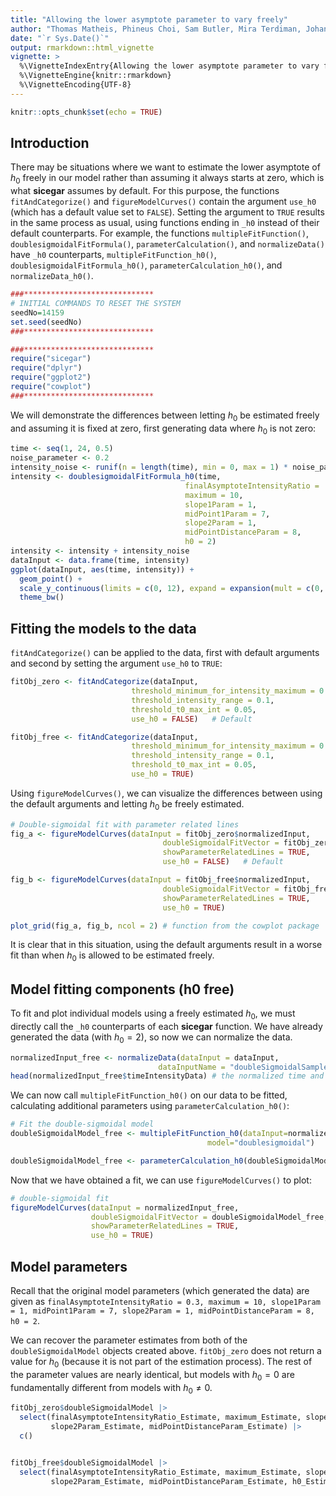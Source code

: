```yaml
---
title: "Allowing the lower asymptote parameter to vary freely"
author: "Thomas Matheis, Phineus Choi, Sam Butler, Mira Terdiman, Johanna Hardin"
date: "`r Sys.Date()`"
output: rmarkdown::html_vignette
vignette: >
  %\VignetteIndexEntry{Allowing the lower asymptote parameter to vary freely}
  %\VignetteEngine{knitr::rmarkdown}
  %\VignetteEncoding{UTF-8}
---
```


```r
knitr::opts_chunk$set(echo = TRUE)
```

## Introduction

There may be situations where we want to estimate the lower asymptote of $h_0$ freely in our model rather than assuming it always starts at zero, which is what **sicegar** assumes by default. 
For this purpose, the functions `fitAndCategorize()` and `figureModelCurves()` contain the argument `use_h0` (which has a default value set to `FALSE`). 
Setting the argument to `TRUE` results in the same process as usual, using functions ending in `_h0` instead of their default counterparts.
For example, the functions `multipleFitFunction()`, `doublesigmoidalFitFormula()`, `parameterCalculation()`, and `normalizeData()` have `_h0` counterparts, `multipleFitFunction_h0()`, `doublesigmoidalFitFormula_h0()`, `parameterCalculation_h0()`, and `normalizeData_h0()`.

```r

###*****************************
# INITIAL COMMANDS TO RESET THE SYSTEM
seedNo=14159
set.seed(seedNo)
###*****************************

###*****************************
require("sicegar")
require("dplyr")
require("ggplot2")
require("cowplot")
###*****************************
```

We will demonstrate the differences between letting $h_0$ be estimated freely and assuming it is fixed at zero, first generating data where $h_0$ is not zero:

```r
time <- seq(1, 24, 0.5)
noise_parameter <- 0.2
intensity_noise <- runif(n = length(time), min = 0, max = 1) * noise_parameter
intensity <- doublesigmoidalFitFormula_h0(time,
                                       finalAsymptoteIntensityRatio = .3,
                                       maximum = 10,
                                       slope1Param = 1,
                                       midPoint1Param = 7,
                                       slope2Param = 1,
                                       midPointDistanceParam = 8,
                                       h0 = 2)
intensity <- intensity + intensity_noise
dataInput <- data.frame(time, intensity)
ggplot(dataInput, aes(time, intensity)) + 
  geom_point() + 
  scale_y_continuous(limits = c(0, 12), expand = expansion(mult = c(0, 0))) + 
  theme_bw()
```

## Fitting the models to the data

`fitAndCategorize()` can be applied to the data, first with default arguments and second by setting the argument `use_h0` to `TRUE`:

```r
fitObj_zero <- fitAndCategorize(dataInput,
                           threshold_minimum_for_intensity_maximum = 0.3,
                           threshold_intensity_range = 0.1,
                           threshold_t0_max_int = 0.05,
                           use_h0 = FALSE)   # Default

fitObj_free <- fitAndCategorize(dataInput,
                           threshold_minimum_for_intensity_maximum = 0.3,
                           threshold_intensity_range = 0.1,
                           threshold_t0_max_int = 0.05,
                           use_h0 = TRUE)
```

Using `figureModelCurves()`, we can visualize the differences between using the default arguments and letting $h_0$ be freely estimated.

```r
# Double-sigmoidal fit with parameter related lines
fig_a <- figureModelCurves(dataInput = fitObj_zero$normalizedInput,
                                  doubleSigmoidalFitVector = fitObj_zero$doubleSigmoidalModel,
                                  showParameterRelatedLines = TRUE,
                                  use_h0 = FALSE)   # Default

fig_b <- figureModelCurves(dataInput = fitObj_free$normalizedInput,
                                  doubleSigmoidalFitVector = fitObj_free$doubleSigmoidalModel,
                                  showParameterRelatedLines = TRUE,
                                  use_h0 = TRUE)

plot_grid(fig_a, fig_b, ncol = 2) # function from the cowplot package
```

It is clear that in this situation, using the default arguments result in a worse fit than when $h_0$ is allowed to be estimated freely.

## Model fitting components (h0 free)

To fit and plot individual models using a freely estimated $h_0$, we must directly call the `_h0` counterparts of each **sicegar** function. We have already generated the data (with $h_0 = 2$), so now we can normalize the data.

```r
normalizedInput_free <- normalizeData(dataInput = dataInput, 
                                 dataInputName = "doubleSigmoidalSample")
head(normalizedInput_free$timeIntensityData) # the normalized time and intensity data
```

We can now call `multipleFitFunction_h0()` on our data to be fitted, calculating additional parameters using `parameterCalculation_h0()`:

```r
# Fit the double-sigmoidal model
doubleSigmoidalModel_free <- multipleFitFunction_h0(dataInput=normalizedInput_free,
                                            model="doublesigmoidal")

doubleSigmoidalModel_free <- parameterCalculation_h0(doubleSigmoidalModel_free)
```

Now that we have obtained a fit, we can use `figureModelCurves()` to plot:

```r
# double-sigmoidal fit
figureModelCurves(dataInput = normalizedInput_free,
                  doubleSigmoidalFitVector = doubleSigmoidalModel_free,
                  showParameterRelatedLines = TRUE,
                  use_h0 = TRUE)
```

## Model parameters

Recall that the original model parameters (which generated the data) are given as `finalAsymptoteIntensityRatio = 0.3, maximum = 10, slope1Param = 1, midPoint1Param = 7, slope2Param = 1, midPointDistanceParam = 8, h0 = 2`.

We can recover the parameter estimates from both of the `doubleSigmoidalModel` objects created above.
`fitObj_zero` does not return a value for $h_0$ (because it is not part of the estimation process).
The rest of the parameter values are nearly identical, but models with $h_0 = 0$ are fundamentally different from models with $h_0 \ne 0$.

```r
fitObj_zero$doubleSigmoidalModel |>
  select(finalAsymptoteIntensityRatio_Estimate, maximum_Estimate, slope1Param_Estimate, midPoint1Param_Estimate,
         slope2Param_Estimate, midPointDistanceParam_Estimate) |> 
  c()


fitObj_free$doubleSigmoidalModel |>
  select(finalAsymptoteIntensityRatio_Estimate, maximum_Estimate, slope1Param_Estimate, midPoint1Param_Estimate,
         slope2Param_Estimate, midPointDistanceParam_Estimate, h0_Estimate) |> c()


```
